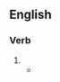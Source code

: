 {{also|short-listing}}

==English==

===Verb===
{{head|en|verb form}}

# {{present participle of|en|shortlist|nocat=1}}
#* {{quote-journal|en|date=2020 December 2|author=Anthony Lambert|title=Reimagining Railway Stations|journal=Rail|page=43|text=NR's competition was opened to international entries in June, and the first of three phases was concluded in November with the '''shortlisting''' of five winners chosen from over 200 entries from 34 countries [...].}}